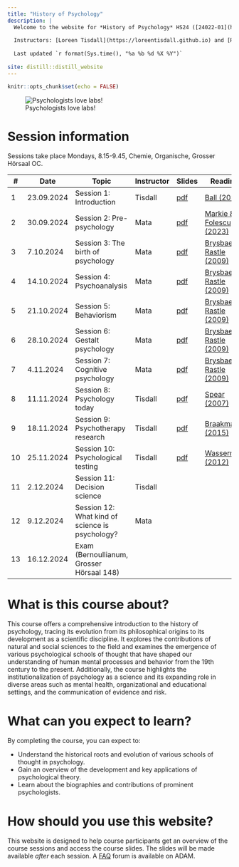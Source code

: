 ```yaml
---
title: "History of Psychology"
description: |
  Welcome to the website for *History of Psychology* HS24 ([24022-01](https://vorlesungsverzeichnis.unibas.ch/de/home?id=284661))
  
  Instructors: [Loreen Tisdall](https://loreentisdall.github.io) and [Rui Mata](https://psychologie.unibas.ch/de/personen/rui-mata/about-me/), University of Basel
  
  Last updated `r format(Sys.time(), "%a %b %d %X %Y")`
  
site: distill::distill_website
---
```


```r
knitr::opts_chunk$set(echo = FALSE)

```

![Psychologists love labs!](photos/lab.jpg)

# Session information

Sessions take place Mondays, 8.15-9.45, Chemie, Organische, Grosser Hörsaal OC. 

::: l-body
| # | Date     | Topic                         | Instructor | Slides | Reading |
|---| ---------|-------------------------------|--------| --------| --------|
| 1 | 23.09.2024 | Session 1: Introduction | Tisdall | [pdf](https://github.com/matarui/HISTPSY_HS24/raw/main/docs/presentations/HISTPSY_S1_Intro.pdf)| [Ball (2012)](https://oce.ovid.com/article/00120507-201202000-00005/PDF) |
| 2 | 30.09.2024 | Session 2: Pre-psychology | Mata | [pdf](https://github.com/matarui/HISTPSY_HS24/raw/main/docs/presentations/HISTPSY_S2_Prepsych.pdf)| [Markie & Folescu (2023)](https://plato.stanford.edu/archives/fall2017/entries/rationalism-empiricism/) |
| 3 | 7.10.2024 | Session 3: The birth of psychology | Mata | [pdf](https://github.com/matarui/HISTPSY_HS24/raw/main/docs/presentations/HISTPSY_S3_Birth.pdf) | [Brysbaert & Rastle (2009)](https://adam.unibas.ch/goto_adam_file_1897181_download.html)|
| 4 | 14.10.2024 | Session 4: Psychoanalysis | Mata | [pdf](https://github.com/matarui/HISTPSY_HS24/raw/main/docs/presentations/HISTPSY_S4_Psychoanalysis.pdf) |[Brysbaert & Rastle (2009)](https://adam.unibas.ch/goto_adam_file_1903494_download.html) |
| 5 | 21.10.2024 | Session 5: Behaviorism | Mata | [pdf](https://github.com/matarui/HISTPSY_HS24/raw/main/docs/presentations/HISTPSY_S5_Behaviorism.pdf) | [Brysbaert & Rastle (2009)](https://adam.unibas.ch/goto_adam_file_1909288_download.html)|
| 6 | 28.10.2024 | Session 6: Gestalt psychology| Mata | [pdf](https://github.com/matarui/HISTPSY_HS24/raw/main/docs/presentations/HISTPSY_S6_Gestalt.pdf)  | [Brysbaert & Rastle (2009)](https://adam.unibas.ch/goto_adam_file_1897181_download.html) |
| 7 | 4.11.2024 | Session 7: Cognitive psychology | Mata | [pdf](https://github.com/matarui/HISTPSY_HS24/raw/main/docs/presentations/HISTPSY_S7_CognitivePsych.pdf) | [Brysbaert & Rastle (2009)](https://adam.unibas.ch/goto_adam_file_1919600_download.html) |
| 8 | 11.11.2024 | Session 8: Psychology today| Tisdall | [pdf](https://github.com/matarui/HISTPSY_HS24/raw/main/docs/presentations/HISTPSY_S8_Today.pdf) | [Spear (2007)](https://journals.sagepub.com/doi/pdf/10.1037/1089-2680.11.4.363) |
| 9 | 18.11.2024 | Session 9: Psychotherapy research| Tisdall | [pdf](https://github.com/matarui/HISTPSY_HS24/raw/main/docs/presentations/HISTPSY_S9_PsychotherapyResearch.pdf) | [Braakmann (2015)](https://link.springer.com/chapter/10.1007/978-3-7091-1382-0_3) |
|10 | 25.11.2024 | Session 10: Psychological testing| Tisdall | [pdf](https://github.com/matarui/HISTPSY_HS24/raw/main/docs/presentations/HISTPSY_S10_PsychologicalTesting.pdf) | [Wasserman (2012)](https://johndwasserman.com/index_htm_files/Wasserman%202012%20A%20History%20of%20Intelligence%20Assessment%20The%20Unfinished%20Tapestry.pdf) |
|11 | 2.12.2024 | Session 11: Decision science | Tisdall | | |
|12 | 9.12.2024 | Session 12: What kind of science is psychology?| Mata | | |
|13 | 16.12.2024 | Exam (Bernoullianum, Grosser Hörsaal 148) | | 
:::

# What is this course about?

This course offers a comprehensive introduction to the history of psychology, tracing its evolution from its philosophical origins to its development as a scientific discipline. It explores the contributions of natural and social sciences to the field and examines the emergence of various psychological schools of thought that have shaped our understanding of human mental processes and behavior from the 19th century to the present. Additionally, the course highlights the institutionalization of psychology as a science and its expanding role in diverse areas such as mental health, organizational and educational settings, and the communication of evidence and risk.

# What can you expect to learn?

By completing the course, you can expect to:

- Understand the historical roots and evolution of various schools of thought in psychology.
- Gain an overview of the development and key applications of psychological theory.
- Learn about the biographies and contributions of prominent psychologists.

# How should you use this website?

This website is designed to help course participants get an overview of the course sessions and access the course slides. The slides will be made available *after* each session. A [FAQ](https://adam.unibas.ch/goto_adam_crs_1687450.html) forum is available on ADAM. 
